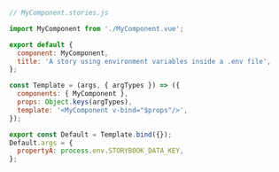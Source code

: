 ```js
// MyComponent.stories.js

import MyComponent from './MyComponent.vue';

export default {
  component: MyComponent,
  title: 'A story using environment variables inside a .env file',
};

const Template = (args, { argTypes }) => ({
  components: { MyComponent },
  props: Object.keys(argTypes),
  template: '<MyComponent v-bind="$props"/>',
});

export const Default = Template.bind({});
Default.args = {
  propertyA: process.env.STORYBOOK_DATA_KEY,
};
```